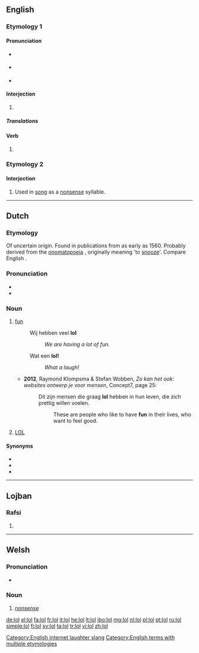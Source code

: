{{also|LOL}}
==English==

===Etymology 1===

====Pronunciation====
* {{a|UK}} {{IPA|/ɛləʊˈɛl/|/lɒl/}}
* {{a|US}} {{IPA|/ˌɛlˌoʊˈɛl/|/lɑl/|/loʊl/|lang=mul}}
* {{rhymes|ɒl}}

====Interjection====
{{en-interj}}

# {{Internet slang|text messaging}} {{alternative form of|LOL}}

=====Translations=====
{{trans-see|Used to express laughter|LOL}}

====Verb====
{{en-verb|lols|'''[[loling]]''' ''or'' '''[[lolling]]'''|'''[[loled]]''', '''[[lol'd]]''', '''[[lolled]]''' ''or'' '''[[lold]]'''}}

# {{Internet slang|text messaging|intransitive}} {{alternative form of|LOL}}

===Etymology 2===

====Interjection====
{{en-interj}}

# {{archaic}} Used in [[song]] as a [[nonsense]] syllable.

[[Category:English internet laughter slang]]
[[Category:English terms with multiple etymologies]]

----

==Dutch==

===Etymology===
Of uncertain origin. Found in publications from as early as 1560. Probably derived from the [[onomatopoeia]] {{term|lollen|lang=nl}}, originally meaning 'to [[snooze]]'. Compare English {{term|loll|lang=en}}.

===Pronunciation===
* {{IPA|lang=nl|/lɔl/}}
* {{rhymes|ɔl|lang=nl}}

===Noun===
{{nl-noun|f|-|lolletje}}

# [[fun]]
#: Wij hebben veel '''lol'''
#:: ''We are having a lot of fun.''
#: Wat een '''lol!'''
#:: ''What a laugh!''
#* '''2012''', Raymond Klompsma & Stefan Wobben, ''Zo kan het ook: websites ontwerp je voor mensen'', Concept7, page 25:
#*: Dit zijn mensen die graag '''lol''' hebben in hun leven, die zich prettig willen voelen.
#*:: These are people who like to have '''fun''' in their lives, who want to feel good.
# [[lol#Translingual|LOL]] {{gloss|"laughing out loud", although it is not an acronym in Dutch}}

====Synonyms====
* {{l|nl|plezier}}
* {{l|nl|pret}}
* {{l|nl|vertier}}

----

==Lojban==

===Rafsi===
{{jbo-rafsi}}

# {{rafsi of|loldi}}

----

==Welsh==

===Pronunciation===
* {{IPA|[lɔl]|lang=cy}}

===Noun===
{{cy-noun|f|-}}

# [[nonsense]]

[[de:lol]]
[[el:lol]]
[[fa:lol]]
[[fr:lol]]
[[it:lol]]
[[he:lol]]
[[lt:lol]]
[[jbo:lol]]
[[mg:lol]]
[[nl:lol]]
[[pl:lol]]
[[pt:lol]]
[[ru:lol]]
[[simple:lol]]
[[fi:lol]]
[[sv:lol]]
[[ta:lol]]
[[tr:lol]]
[[vi:lol]]
[[zh:lol]]
